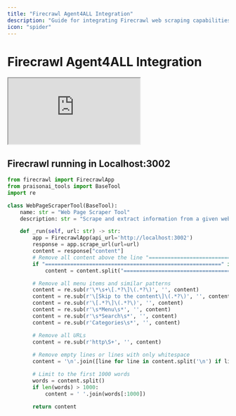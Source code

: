```yaml
---
title: "Firecrawl Agent4ALL Integration"
description: "Guide for integrating Firecrawl web scraping capabilities with Agent4ALL, including custom tool implementation for web page content extraction"
icon: "spider"
---
```


# Firecrawl Agent4ALL Integration

<div className="relative w-full aspect-video">
  <iframe
    className="absolute top-0 left-0 w-full h-full"
    src="https://www.youtube.com/embed/UoqUDcLcOYo"
    title="YouTube video player"
    allow="accelerometer; autoplay; clipboard-write; encrypted-media; gyroscope; picture-in-picture"
    allowFullScreen
  ></iframe>
</div>

## Firecrawl running in Localhost:3002

```python
from firecrawl import FirecrawlApp
from praisonai_tools import BaseTool
import re

class WebPageScraperTool(BaseTool):
    name: str = "Web Page Scraper Tool"
    description: str = "Scrape and extract information from a given web page URL."

    def _run(self, url: str) -> str:
        app = FirecrawlApp(api_url='http://localhost:3002')
        response = app.scrape_url(url=url)
        content = response["content"]
        # Remove all content above the line "========================================================"
        if "========================================================" in content:
            content = content.split("========================================================", 1)[1]

        # Remove all menu items and similar patterns
        content = re.sub(r'\*\s+\[.*?\]\(.*?\)', '', content)
        content = re.sub(r'\[Skip to the content\]\(.*?\)', '', content)
        content = re.sub(r'\[.*?\]\(.*?\)', '', content)
        content = re.sub(r'\s*Menu\s*', '', content)
        content = re.sub(r'\s*Search\s*', '', content)
        content = re.sub(r'Categories\s*', '', content)

        # Remove all URLs
        content = re.sub(r'http\S+', '', content)
        
        # Remove empty lines or lines with only whitespace
        content = '\n'.join([line for line in content.split('\n') if line.strip()])

        # Limit to the first 1000 words
        words = content.split()
        if len(words) > 1000:
            content = ' '.join(words[:1000])
        
        return content
```
